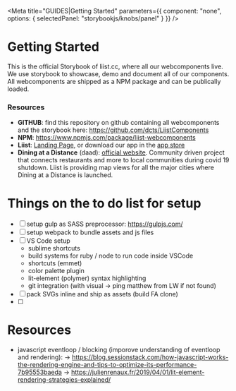 <Meta
  title="GUIDES|Getting Started"
  parameters={{
    component: "none",
    options: { selectedPanel: "storybookjs/knobs/panel" }
  }}
/>

# Getting Started

This is the official Storybook of liist.cc, where all our webcomponents live. We use storybook to showcase, demo and document all of our components. All webcomponents are shipped as a NPM package and can be publically loaded.

### Resources
- **GITHUB**: find this repository on github containing all webcomponents and the storybook here: https://github.com/dcts/LiistComponents
- **NPM**: https://www.npmjs.com/package/liist-webcomponents
- **Liist**: [Landing Page](https://www.liist.cc/), or download our app in the [app store](https://apps.apple.com/app/id1488479790)
- **Dining at a Distance** (daad): [official website](https://www.diningatadistance.com/). Community driven project that connects restaurants and more to local communities during covid 19 shutdown. Liist is providing map views for all the major cities where Dining at a Distance is launched.


# Things on the to do list for setup

- [ ] setup gulp as SASS preprocessor: https://gulpjs.com/
- [ ] setup webpack to bundle assets and js files
- [ ] VS Code setup
  - sublime shortcuts
  - build systems for ruby / node to run code inside VSCode
  - shortcuts (emmet)
  - color palette plugin
  - lit-element (polymer) syntax highlighting
  - git integration (with visual -> ping matthew from LW if not found)
- [ ] pack SVGs inline and ship as assets (build FA clone)
- [ ]


# Resources

- javascript eventloop / blocking (imporove understanding of eventloop and rendering):
-> https://blog.sessionstack.com/how-javascript-works-the-rendering-engine-and-tips-to-optimize-its-performance-7b95553baeda
-> https://julienrenaux.fr/2019/04/01/lit-element-rendering-strategies-explained/
